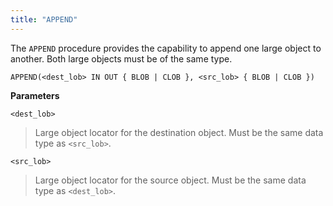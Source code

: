 ```yaml
---
title: "APPEND"
---
```




The `APPEND` procedure provides the capability to append one large object to another. Both large objects must be of the same type.

`APPEND(<dest_lob> IN OUT { BLOB | CLOB }, <src_lob> { BLOB | CLOB })`

**Parameters**

`<dest_lob>`

> Large object locator for the destination object. Must be the same data type as `<src_lob>`.

`<src_lob>`

> Large object locator for the source object. Must be the same data type as `<dest_lob>`.
